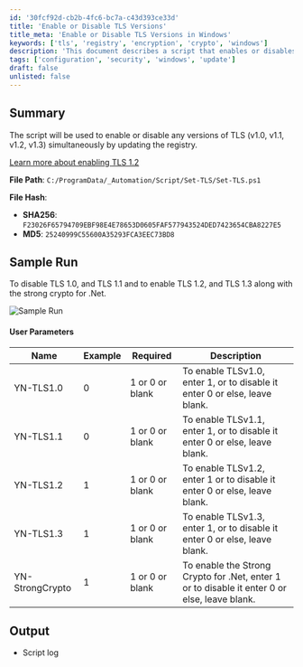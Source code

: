 ```yaml
---
id: '30fcf92d-cb2b-4fc6-bc7a-c43d393ce33d'
title: 'Enable or Disable TLS Versions'
title_meta: 'Enable or Disable TLS Versions in Windows'
keywords: ['tls', 'registry', 'encryption', 'crypto', 'windows']
description: 'This document describes a script that enables or disables various versions of TLS (v1.0, v1.1, v1.2, v1.3) by updating the Windows registry. It includes user parameters for configuration and a sample run demonstrating the script in action.'
tags: ['configuration', 'security', 'windows', 'update']
draft: false
unlisted: false
---
```

## Summary

The script will be used to enable or disable any versions of TLS (v1.0, v1.1, v1.2, v1.3) simultaneously by updating the registry.

[Learn more about enabling TLS 1.2](https://learn.microsoft.com/en-us/entra/identity/hybrid/connect/reference-connect-tls-enforcement#enable-tls-12)

**File Path**: `C:/ProgramData/_Automation/Script/Set-TLS/Set-TLS.ps1`

**File Hash**:  
- **SHA256**: `F23026F65794709EBF98E4E78653D0605FAF577943524DED7423654CBA8227E5`  
- **MD5**: `25240999C55600A35293FCA3EEC73BD8`

## Sample Run

To disable TLS 1.0, and TLS 1.1 and to enable TLS 1.2, and TLS 1.3 along with the strong crypto for .Net.  

![Sample Run](../../../static/img/Windows---TLS---EnableDisable/image_1.png)

#### User Parameters

| Name            | Example | Required            | Description                                                                                     |
|-----------------|---------|---------------------|-------------------------------------------------------------------------------------------------|
| YN-TLS1.0      | 0       | 1 or 0 or blank     | To enable TLSv1.0, enter 1, or to disable it enter 0 or else, leave blank.                   |
| YN-TLS1.1      | 0       | 1 or 0 or blank     | To enable TLSv1.1, enter 1, or to disable it enter 0 or else, leave blank.                   |
| YN-TLS1.2      | 1       | 1 or 0 or blank     | To enable TLSv1.2, enter 1 or to disable it enter 0 or else, leave blank.                    |
| YN-TLS1.3      | 1       | 1 or 0 or blank     | To enable TLSv1.3, enter 1, or to disable it enter 0 or else, leave blank.                   |
| YN-StrongCrypto | 1       | 1 or 0 or blank     | To enable the Strong Crypto for .Net, enter 1 or to disable it enter 0 or else, leave blank.  |

## Output

- Script log












